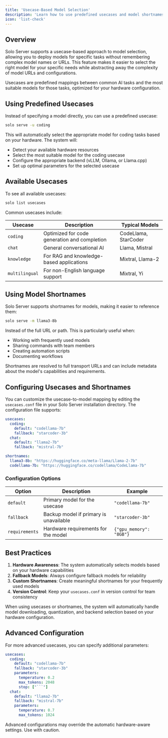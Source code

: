 ```yaml
---
title: 'Usecase-Based Model Selection'
description: 'Learn how to use predefined usecases and model shortnames for easier model deployment'
icon: 'list-check'
---
```


## Overview

Solo Server supports a usecase-based approach to model selection, allowing you to deploy models for specific tasks without remembering complex model names or URLs. This feature makes it easier to select the right model for your specific needs while abstracting away the complexity of model URLs and configurations.

<Tip>
  Usecases are predefined mappings between common AI tasks and the most suitable models for those tasks, optimized for your hardware configuration.
</Tip>

## Using Predefined Usecases

Instead of specifying a model directly, you can use a predefined usecase:

```bash
solo serve -u coding
```

This will automatically select the appropriate model for coding tasks based on your hardware. The system will:
- Detect your available hardware resources
- Select the most suitable model for the coding usecase
- Configure the appropriate backend (vLLM, Ollama, or Llama.cpp)
- Set up optimal parameters for the selected usecase

## Available Usecases

To see all available usecases:

```bash
solo list usecases
```

Common usecases include:

| Usecase | Description | Typical Models |
|---------|-------------|----------------|
| `coding` | Optimized for code generation and completion | CodeLlama, StarCoder |
| `chat` | General conversational AI | Llama, Mistral |
| `knowledge` | For RAG and knowledge-based applications | Mixtral, Llama-2 |
| `multilingual` | For non-English language support | Mixtral, Yi |

## Using Model Shortnames

Solo Server supports shortnames for models, making it easier to reference them:

```bash
solo serve -m llama3-8b
```

Instead of the full URL or path. This is particularly useful when:
- Working with frequently used models
- Sharing commands with team members
- Creating automation scripts
- Documenting workflows

<Tip>
  Shortnames are resolved to full transport URLs and can include metadata about the model's capabilities and requirements.
</Tip>

## Configuring Usecases and Shortnames

You can customize the usecase-to-model mapping by editing the `usecases.conf` file in your Solo Server installation directory. The configuration file supports:

```yaml
usecases:
  coding:
    default: "codellama-7b"
    fallback: "starcoder-3b"
  chat:
    default: "llama2-7b"
    fallback: "mistral-7b"

shortnames:
  llama3-8b: "https://huggingface.co/meta-llama/Llama-2-7b"
  codellama-7b: "https://huggingface.co/codellama/CodeLlama-7b"
```

### Configuration Options

| Option | Description | Example |
|--------|-------------|---------|
| `default` | Primary model for the usecase | `"codellama-7b"` |
| `fallback` | Backup model if primary is unavailable | `"starcoder-3b"` |
| `requirements` | Hardware requirements for the model | `{"gpu_memory": "8GB"}` |

## Best Practices

1. **Hardware Awareness**: The system automatically selects models based on your hardware capabilities
2. **Fallback Models**: Always configure fallback models for reliability
3. **Custom Shortnames**: Create meaningful shortnames for your frequently used models
4. **Version Control**: Keep your `usecases.conf` in version control for team consistency

<Note>
  When using usecases or shortnames, the system will automatically handle model downloading, quantization, and backend selection based on your hardware configuration.
</Note>

## Advanced Configuration

For more advanced usecases, you can specify additional parameters:

```yaml
usecases:
  coding:
    default: "codellama-7b"
    fallback: "starcoder-3b"
    parameters:
      temperature: 0.2
      max_tokens: 2048
      stop: ["```"]
  chat:
    default: "llama2-7b"
    fallback: "mistral-7b"
    parameters:
      temperature: 0.7
      max_tokens: 1024
```

<Warning>
  Advanced configurations may override the automatic hardware-aware settings. Use with caution.
</Warning> 